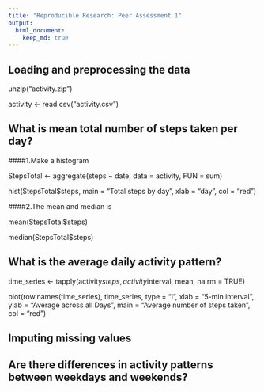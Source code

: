 ```yaml
---
title: "Reproducible Research: Peer Assessment 1"
output: 
  html_document:
    keep_md: true
---
```



## Loading and preprocessing the data

unzip("activity.zip")

activity <- read.csv("activity.csv")


## What is mean total number of steps taken per day?

####1.Make a histogram 

StepsTotal <- aggregate(steps ~ date, data = activity, FUN = sum)

hist(StepsTotal$steps, main = "Total steps by day", xlab = "day", col = "red")

####2.The mean and median is

mean(StepsTotal$steps)

median(StepsTotal$steps)

## What is the average daily activity pattern?

time_series <- tapply(activity$steps, activity$interval, mean, na.rm = TRUE)

plot(row.names(time_series), time_series, type = "l", xlab = "5-min interval", 
    ylab = "Average across all Days", main = "Average number of steps taken", 
    col = "red")

## Imputing missing values



## Are there differences in activity patterns between weekdays and weekends?
